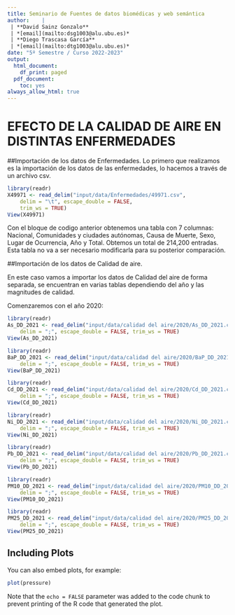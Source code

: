 ```yaml
---
title: Seminario de Fuentes de datos biomédicas y web semántica
author:    | 
 | **David Sainz Gonzalo**
 | *[email](mailto:dsg1003@alu.ubu.es)*
 | **Diego Trascasa García**
 | *[email](mailto:dtg1003@alu.ubu.es)*
date: "5º Semestre / Curso 2022-2023"
output:
  html_document:
    df_print: paged
  pdf_document: 
    toc: yes
always_allow_html: true
---
```


# EFECTO DE LA CALIDAD DE AIRE EN DISTINTAS ENFERMEDADES

##Importación de los datos de Enfermedades.
Lo primero que realizamos es la importación de los datos de las enfermedades, lo hacemos a través de un archivo csv.

```r
library(readr)
X49971 <- read_delim("input/data/Enfermedades/49971.csv", 
    delim = "\t", escape_double = FALSE, 
    trim_ws = TRUE)
View(X49971)
```
Con el bloque de codigo anterior obtenemos una tabla con 7 columnas: 
Nacional, Comunidades y ciudades autónomas, Causa de Muerte, Sexo, Lugar de Ocurrencia, Año y Total. 
Obtemos un total de 214,200 entradas.
Esta tabla no va a ser necesario modificarla para su posterior comparación.


##Importación de los datos de Calidad de aire.

En este caso vamos a importar los datos de Calidad del aire de forma separada, se encuentran en varias tablas dependiendo del año y las magnitudes de calidad.

Comenzaremos con el año 2020:

```r
library(readr)
As_DD_2021 <- read_delim("input/data/calidad del aire/2020/As_DD_2021.csv", 
    delim = ";", escape_double = FALSE, trim_ws = TRUE)
View(As_DD_2021)

library(readr)
BaP_DD_2021 <- read_delim("input/data/calidad del aire/2020/BaP_DD_2021.csv", 
    delim = ";", escape_double = FALSE, trim_ws = TRUE)
View(BaP_DD_2021)

library(readr)
Cd_DD_2021 <- read_delim("input/data/calidad del aire/2020/Cd_DD_2021.csv", 
    delim = ";", escape_double = FALSE, trim_ws = TRUE)
View(Cd_DD_2021)

library(readr)
Ni_DD_2021 <- read_delim("input/data/calidad del aire/2020/Ni_DD_2021.csv", 
    delim = ";", escape_double = FALSE, trim_ws = TRUE)
View(Ni_DD_2021)

library(readr)
Pb_DD_2021 <- read_delim("input/data/calidad del aire/2020/Pb_DD_2021.csv", 
    delim = ";", escape_double = FALSE, trim_ws = TRUE)
View(Pb_DD_2021)

library(readr)
PM10_DD_2021 <- read_delim("input/data/calidad del aire/2020/PM10_DD_2021.csv", 
    delim = ";", escape_double = FALSE, trim_ws = TRUE)
View(PM10_DD_2021)

library(readr)
PM25_DD_2021 <- read_delim("input/data/calidad del aire/2020/PM25_DD_2021.csv", 
    delim = ";", escape_double = FALSE, trim_ws = TRUE)
View(PM25_DD_2021)
```


## Including Plots

You can also embed plots, for example:

```r
plot(pressure)
```

Note that the `echo = FALSE` parameter was added to the code chunk to prevent printing of the R code that generated the plot.
